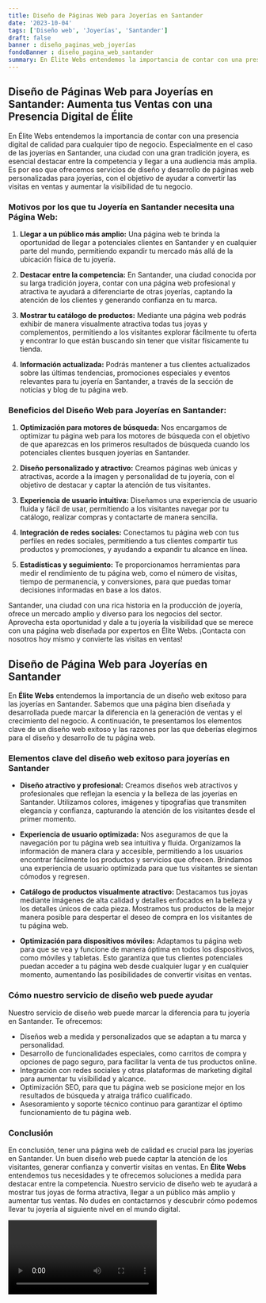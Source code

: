 ```yaml
---
title: Diseño de Páginas Web para Joyerías en Santander
date: '2023-10-04'
tags: ['Diseño web', 'Joyerías', 'Santander']
draft: false
banner : diseño_paginas_web_joyerías
fondoBanner : diseño_pagina_web_santander
summary: En Élite Webs entendemos la importancia de contar con una presencia digital de calidad para cualquier tipo de negocio. Especialmente en el caso de las joyerías en Santander, una ciudad con una gran tradición joyera, es esencial destacar entre la competencia y llegar a una audiencia más amplia. Es por eso que ofrecemos servicios de diseño y desarrollo de páginas web personalizadas para joyerías, con el objetivo de ayudar a convertir las visitas en ventas y aumentar la visibilidad de tu negocio.
---
```


## Diseño de Páginas Web para Joyerías en Santander: Aumenta tus Ventas con una Presencia Digital de Élite

En Élite Webs entendemos la importancia de contar con una presencia digital de calidad para cualquier tipo de negocio. Especialmente en el caso de las joyerías en Santander, una ciudad con una gran tradición joyera, es esencial destacar entre la competencia y llegar a una audiencia más amplia. Es por eso que ofrecemos servicios de diseño y desarrollo de páginas web personalizadas para joyerías, con el objetivo de ayudar a convertir las visitas en ventas y aumentar la visibilidad de tu negocio.

### Motivos por los que tu Joyería en Santander necesita una Página Web:

1. **Llegar a un público más amplio:** Una página web te brinda la oportunidad de llegar a potenciales clientes en Santander y en cualquier parte del mundo, permitiendo expandir tu mercado más allá de la ubicación física de tu joyería.

2. **Destacar entre la competencia:** En Santander, una ciudad conocida por su larga tradición joyera, contar con una página web profesional y atractiva te ayudará a diferenciarte de otras joyerías, captando la atención de los clientes y generando confianza en tu marca.

3. **Mostrar tu catálogo de productos:** Mediante una página web podrás exhibir de manera visualmente atractiva todas tus joyas y complementos, permitiendo a los visitantes explorar fácilmente tu oferta y encontrar lo que están buscando sin tener que visitar físicamente tu tienda.

4. **Información actualizada:** Podrás mantener a tus clientes actualizados sobre las últimas tendencias, promociones especiales y eventos relevantes para tu joyería en Santander, a través de la sección de noticias y blog de tu página web.

### Beneficios del Diseño Web para Joyerías en Santander:

1. **Optimización para motores de búsqueda:** Nos encargamos de optimizar tu página web para los motores de búsqueda con el objetivo de que aparezcas en los primeros resultados de búsqueda cuando los potenciales clientes busquen joyerías en Santander.

2. **Diseño personalizado y atractivo:** Creamos páginas web únicas y atractivas, acorde a la imagen y personalidad de tu joyería, con el objetivo de destacar y captar la atención de tus visitantes.

3. **Experiencia de usuario intuitiva:** Diseñamos una experiencia de usuario fluida y fácil de usar, permitiendo a los visitantes navegar por tu catálogo, realizar compras y contactarte de manera sencilla.

4. **Integración de redes sociales:** Conectamos tu página web con tus perfiles en redes sociales, permitiendo a tus clientes compartir tus productos y promociones, y ayudando a expandir tu alcance en línea.

5. **Estadísticas y seguimiento:** Te proporcionamos herramientas para medir el rendimiento de tu página web, como el número de visitas, tiempo de permanencia, y conversiones, para que puedas tomar decisiones informadas en base a los datos.

Santander, una ciudad con una rica historia en la producción de joyería, ofrece un mercado amplio y diverso para los negocios del sector. Aprovecha esta oportunidad y dale a tu joyería la visibilidad que se merece con una página web diseñada por expertos en Élite Webs. ¡Contacta con nosotros hoy mismo y convierte las visitas en ventas!

<GifSeo />

<Cta />

## Diseño de Página Web para Joyerías en Santander

En **Élite Webs** entendemos la importancia de un diseño web exitoso para las joyerías en Santander. Sabemos que una página bien diseñada y desarrollada puede marcar la diferencia en la generación de ventas y el crecimiento del negocio. A continuación, te presentamos los elementos clave de un diseño web exitoso y las razones por las que deberías elegirnos para el diseño y desarrollo de tu página web.

### Elementos clave del diseño web exitoso para joyerías en Santander

- **Diseño atractivo y profesional:** Creamos diseños web atractivos y profesionales que reflejan la esencia y la belleza de las joyerías en Santander. Utilizamos colores, imágenes y tipografías que transmiten elegancia y confianza, capturando la atención de los visitantes desde el primer momento.

- **Experiencia de usuario optimizada:** Nos aseguramos de que la navegación por tu página web sea intuitiva y fluida. Organizamos la información de manera clara y accesible, permitiendo a los usuarios encontrar fácilmente los productos y servicios que ofrecen. Brindamos una experiencia de usuario optimizada para que tus visitantes se sientan cómodos y regresen.

- **Catálogo de productos visualmente atractivo:** Destacamos tus joyas mediante imágenes de alta calidad y detalles enfocados en la belleza y los detalles únicos de cada pieza. Mostramos tus productos de la mejor manera posible para despertar el deseo de compra en los visitantes de tu página web.

- **Optimización para dispositivos móviles:** Adaptamos tu página web para que se vea y funcione de manera óptima en todos los dispositivos, como móviles y tabletas. Esto garantiza que tus clientes potenciales puedan acceder a tu página web desde cualquier lugar y en cualquier momento, aumentando las posibilidades de convertir visitas en ventas.

### Cómo nuestro servicio de diseño web puede ayudar

Nuestro servicio de diseño web puede marcar la diferencia para tu joyería en Santander. Te ofrecemos:

- Diseños web a medida y personalizados que se adaptan a tu marca y personalidad.
- Desarrollo de funcionalidades especiales, como carritos de compra y opciones de pago seguro, para facilitar la venta de tus productos online.
- Integración con redes sociales y otras plataformas de marketing digital para aumentar tu visibilidad y alcance.
- Optimización SEO, para que tu página web se posicione mejor en los resultados de búsqueda y atraiga tráfico cualificado.
- Asesoramiento y soporte técnico continuo para garantizar el óptimo funcionamiento de tu página web.

### Conclusión

En conclusión, tener una página web de calidad es crucial para las joyerías en Santander. Un buen diseño web puede captar la atención de los visitantes, generar confianza y convertir visitas en ventas. En **Élite Webs** entendemos tus necesidades y te ofrecemos soluciones a medida para destacar entre la competencia. Nuestro servicio de diseño web te ayudará a mostrar tus joyas de forma atractiva, llegar a un público más amplio y aumentar tus ventas. No dudes en contactarnos y descubrir cómo podemos llevar tu joyería al siguiente nivel en el mundo digital.

<Video />

<CtaBot job='Joyerías' city='Santander'/>

<Gmaps query='Santander+españa+maps' />